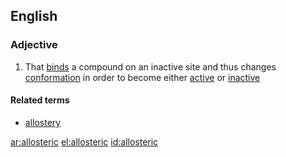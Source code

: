 ==English==

===Adjective===
{{en-adj}}

#{{context|biochemistry|of an enzyme}} That [[bind]]s a compound on an inactive site and thus changes [[conformation]] in order to become either [[active]] or [[inactive]]

====Related terms====
*[[allostery]]

[[ar:allosteric]]
[[el:allosteric]]
[[id:allosteric]]